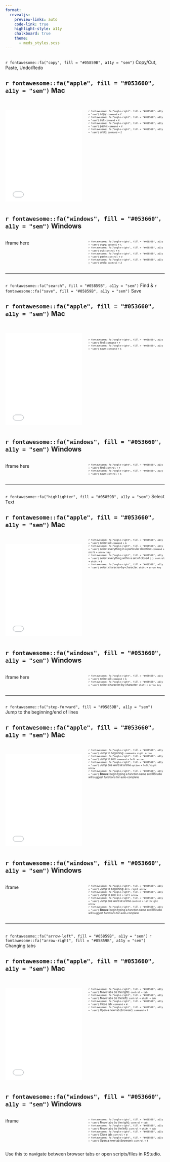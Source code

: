```yaml
---
format: 
  revealjs:
    preview-links: auto
    code-link: true
    highlight-style: a11y
    chalkboard: true
    theme: 
      - meds_styles.scss
---
```



## {#copy-cut-past-undo-redo data-menu-title="Copy/Cut, Past, Undo/Redo"}

[`r fontawesome::fa("copy", fill = "#05859B", a11y = "sem")` Copy/Cut, Paste, Undo/Redo]{.slide-title}

::: {.panel-tabset}
## `r fontawesome::fa("apple", fill = "#053660", a11y = "sem")` Mac
:::: {.columns}
::: {.column width="50%"}
<br>
<iframe width="550" height="290" src="media/mp4/copy_cut_undo_redo.mp4" frameborder="0" allow="accelerometer; autoplay; encrypted-media; gyroscope; picture-in-picture" allowfullscreen></iframe>
:::
::: {.column width="50%"}
<br>
<span style = 'font-size: 60%;'>`r fontawesome::fa("angle-right", fill = "#05859B", a11y = "sem")` copy: `command` + `C`</span>  
<span style = 'font-size: 60%;'>`r fontawesome::fa("angle-right", fill = "#05859B", a11y = "sem")` cut: `command` + `X`</span>  
<span style = 'font-size: 60%;'>`r fontawesome::fa("angle-right", fill = "#05859B", a11y = "sem")` paste: `command` + `V`</span>  
<span style = 'font-size: 60%;'>`r fontawesome::fa("angle-right", fill = "#05859B", a11y = "sem")` undo:  `command` + `Z`</span>  
:::
::::

## `r fontawesome::fa("windows", fill = "#053660", a11y = "sem")` Windows
:::: {.columns}
::: {.column width="50%"}
iframe here
:::
::: {.column width="50%"}
<span style = 'font-size: 60%;'>`r fontawesome::fa("angle-right", fill = "#05859B", a11y = "sem")` copy: `control` + `C`</span>  
<span style = 'font-size: 60%;'>`r fontawesome::fa("angle-right", fill = "#05859B", a11y = "sem")` cut: `control` + `X`</span>  
<span style = 'font-size: 60%;'>`r fontawesome::fa("angle-right", fill = "#05859B", a11y = "sem")` paste: `control` + `V`</span>  
<span style = 'font-size: 60%;'>`r fontawesome::fa("angle-right", fill = "#05859B", a11y = "sem")` undo:  `control` + `Z`</span>  
:::
::::
:::

---

## {#find-save data-menu-title="Find & Save"}

[`r fontawesome::fa("search", fill = "#05859B", a11y = "sem")` Find & `r fontawesome::fa("save", fill = "#05859B", a11y = "sem")` Save]{.slide-title}

::: {.panel-tabset}
## `r fontawesome::fa("apple", fill = "#053660", a11y = "sem")` Mac
:::: {.columns}
::: {.column width="50%"}
<br>
<iframe width="550" height="290" src="media/mp4/find_replace_save.mp4" frameborder="0" allow="accelerometer; autoplay; encrypted-media; gyroscope; picture-in-picture" allowfullscreen></iframe>
:::
::: {.column width="50%"}
<br>
<br>
<span style = 'font-size: 60%;'>`r fontawesome::fa("angle-right", fill = "#05859B", a11y = "sem")` find: `command` + `F`</span>  
<span style = 'font-size: 60%;'>`r fontawesome::fa("angle-right", fill = "#05859B", a11y = "sem")` save: `command` + `S`</span>  
:::
::::

## `r fontawesome::fa("windows", fill = "#053660", a11y = "sem")` Windows
:::: {.columns}
::: {.column width="50%"}
iframe here
:::
::: {.column width="50%"}
<span style = 'font-size: 60%;'>`r fontawesome::fa("angle-right", fill = "#05859B", a11y = "sem")` find: `control` + `F`</span>  
<span style = 'font-size: 60%;'>`r fontawesome::fa("angle-right", fill = "#05859B", a11y = "sem")` save: `control` + `S`</span>  
:::
::::
:::

---

## {#select-text data-menu-title="Select Text"}

[`r fontawesome::fa("highlighter", fill = "#05859B", a11y = "sem")` Select Text ]{.slide-title}

::: {.panel-tabset}
## `r fontawesome::fa("apple", fill = "#053660", a11y = "sem")` Mac
:::: {.columns}
::: {.column width="50%"}
<br>
<iframe width="550" height="290" src="media/mp4/select_text.mp4" frameborder="0" allow="accelerometer; autoplay; encrypted-media; gyroscope; picture-in-picture" allowfullscreen></iframe>
:::
::: {.column width="50%"}
<span style = 'font-size: 60%;'>`r fontawesome::fa("angle-right", fill = "#05859B", a11y = "sem")` select all: `command` + `A`</span>  
<span style = 'font-size: 60%;'>`r fontawesome::fa("angle-right", fill = "#05859B", a11y = "sem")` select everything in a particular direction: `command` + `shift` + `arrow key`</span>   
<span style = 'font-size: 60%;'>`r fontawesome::fa("angle-right", fill = "#05859B", a11y = "sem")` select everything within a set of closed `( )`: `control` + `shift` + `E`</span>  
<span style = 'font-size: 60%;'>`r fontawesome::fa("angle-right", fill = "#05859B", a11y = "sem")` select character-by-character: `shift` + `arrow key`</span>   
:::
::::

## `r fontawesome::fa("windows", fill = "#053660", a11y = "sem")` Windows
:::: {.columns}
::: {.column width="50%"}
iframe here
:::
::: {.column width="50%"}
<span style = 'font-size: 60%;'>`r fontawesome::fa("angle-right", fill = "#05859B", a11y = "sem")` select all: `command` + `A`</span>  
<span style = 'font-size: 60%;'>`r fontawesome::fa("angle-right", fill = "#05859B", a11y = "sem")` select character-by-character: `shift` + `arrow key`</span> 
:::
::::
:::

---

## {#jump-around-lines data-menu-title="Jump around lines"}

[`r fontawesome::fa("step-forward", fill = "#05859B", a11y = "sem")` Jump to the beginning/end of lines]{.slide-title}

::: {.panel-tabset}
## `r fontawesome::fa("apple", fill = "#053660", a11y = "sem")` Mac
:::: {.columns}
::: {.column width="50%"}
<br>
<iframe width="550" height="290" src="media/mp4/jump_beginning_end.mp4" frameborder="0" allow="accelerometer; autoplay; encrypted-media; gyroscope; picture-in-picture" allowfullscreen></iframe>
:::
::: {.column width="50%"}
<span style = 'font-size: 60%;'>`r fontawesome::fa("angle-right", fill = "#05859B", a11y = "sem")` Jump to beginning: `command`+ `right arrow`</span>  
<span style = 'font-size: 60%;'>`r fontawesome::fa("angle-right", fill = "#05859B", a11y = "sem")` Jump to end: `command` + `left arrow`</span>  
<span style = 'font-size: 60%;'>`r fontawesome::fa("angle-right", fill = "#05859B", a11y = "sem")` Jump one word at a time `option` + `left/right arrow`</span>  
<span style = 'font-size: 60%;'>`r fontawesome::fa("angle-right", fill = "#05859B", a11y = "sem")` **Bonus**: begin typing a function name and RStudio will suggest functions for auto-complete</span>
:::
::::

## `r fontawesome::fa("windows", fill = "#053660", a11y = "sem")` Windows
:::: {.columns}
::: {.column width="50%"}
iframe
:::
::: {.column width="50%"}
<span style = 'font-size: 60%;'>`r fontawesome::fa("angle-right", fill = "#05859B", a11y = "sem")` Jump to beginning: `Alt`+ `right arrow`</span>  
<span style = 'font-size: 60%;'>`r fontawesome::fa("angle-right", fill = "#05859B", a11y = "sem")` Jump to end: `Alt` + `left arrow`</span>  
<span style = 'font-size: 60%;'>`r fontawesome::fa("angle-right", fill = "#05859B", a11y = "sem")` Jump one word at a time `control` + `left/right arrow`</span>  
<span style = 'font-size: 60%;'>`r fontawesome::fa("angle-right", fill = "#05859B", a11y = "sem")` **Bonus**: begin typing a function name and RStudio will suggest functions for auto-complete</span>
:::
::::
:::

---

## {#changing-tabs data-menu-title="Changing tabs"}

[`r fontawesome::fa("arrow-left", fill = "#05859B", a11y = "sem")` `r fontawesome::fa("arrow-right", fill = "#05859B", a11y = "sem")` Changing tabs]{.slide-title}

::: {.panel-tabset}
## `r fontawesome::fa("apple", fill = "#053660", a11y = "sem")` Mac
:::: {.columns}
::: {.column width="50%"}
<br>
<iframe width="550" height="290" src="media/mp4/tabs.mp4" frameborder="0" allow="accelerometer; autoplay; encrypted-media; gyroscope; picture-in-picture" allowfullscreen></iframe>
:::
::: {.column width="50%"}
<br>
<span style = 'font-size: 60%;'>`r fontawesome::fa("angle-right", fill = "#05859B", a11y = "sem")` Move tabs (to the right): `control` + `tab`</span>   
<span style = 'font-size: 60%;'>`r fontawesome::fa("angle-right", fill = "#05859B", a11y = "sem")` Move tabs (to the left): `control` + `shift` + `tab`</span>  
<span style = 'font-size: 60%;'>`r fontawesome::fa("angle-right", fill = "#05859B", a11y = "sem")` Close tab: `command` + `W`</span>  
<span style = 'font-size: 60%;'>`r fontawesome::fa("angle-right", fill = "#05859B", a11y = "sem")` Open a new tab (browser): `command` + `T`</span>   
:::
::::

## `r fontawesome::fa("windows", fill = "#053660", a11y = "sem")` Windows
:::: {.columns}
::: {.column width="50%"}
iframe
:::
::: {.column width="50%"}
<span style = 'font-size: 60%;'>`r fontawesome::fa("angle-right", fill = "#05859B", a11y = "sem")` Move tabs (to the right): `control` + `tab`</span>   
<span style = 'font-size: 60%;'>`r fontawesome::fa("angle-right", fill = "#05859B", a11y = "sem")` Move tabs (to the left): `control` + `shift` + `tab`</span>  
<span style = 'font-size: 60%;'>`r fontawesome::fa("angle-right", fill = "#05859B", a11y = "sem")` Close tab: `control` + `W`</span>  
<span style = 'font-size: 60%;'>`r fontawesome::fa("angle-right", fill = "#05859B", a11y = "sem")` Open a new tab (browser): `control` + `T`</span>  
:::
::::
:::

::: aside
Use this to navigate between browser tabs or open scripts/files in RStudio.
:::
